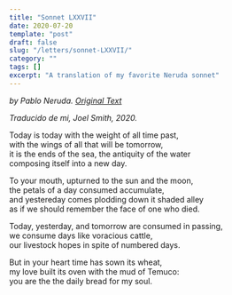 ```yaml
---
title: "Sonnet LXXVII"
date: 2020-07-20
template: "post"
draft: false
slug: "/letters/sonnet-LXXVII/"
category: ""
tags: []
excerpt: "A translation of my favorite Neruda sonnet"
---
```


_by Pablo Neruda._ [_Original Text_](https://www.poeticous.com/neruda/soneto-lxxvii)

_Traducido de mi, Joel Smith, 2020._


Today is today with the weight of all time past,<br/>
with the wings of all that will be tomorrow,<br/>
it is the ends of the sea, the antiquity of the water<br/>
composing itself into a new day.<br/>

To your mouth, upturned to the sun and the moon,<br/>
the petals of a day consumed accumulate,<br/>
and yestereday comes plodding down it shaded alley<br/>
as if we should remember the face of one who died.<br/>

Today, yesterday, and tomorrow are consumed in passing,<br/>
we consume days like voracious cattle,<br/>
our livestock hopes in spite of numbered days.<br/>

But in your heart time has sown its wheat,<br/>
my love built its oven with the mud of Temuco:<br/>
you are the the daily bread for my soul.
